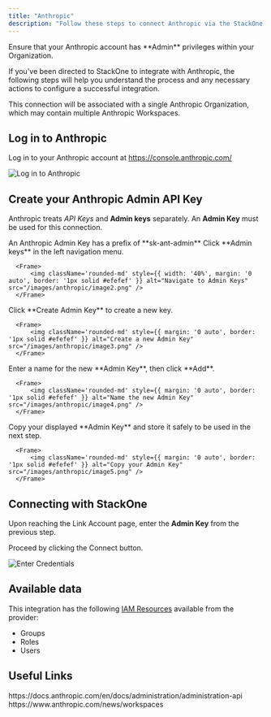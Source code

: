```yaml
---
title: "Anthropic"
description: "Follow these steps to connect Anthropic via the StackOne Hub successfully."
---
```



<Warning>
  Ensure that your Anthropic account has **Admin** privileges within your Organization.
</Warning>

If you've been directed to StackOne to integrate with Anthropic, the following steps will help you understand the process and any necessary actions to configure a successful integration.

This connection will be associated with a single Anthropic Organization, which may contain multiple Anthropic Workspaces.

## Log in to Anthropic

Log in to your Anthropic account at https://console.anthropic.com/ 

<Frame>
    <img className='rounded-md' style={{ margin: '0 auto', border: '1px solid #efefef' }} alt="Log in to Anthropic" src="/images/anthropic/image1.png" />
</Frame>


## Create your Anthropic Admin API Key

Anthropic treats *API Keys* and **Admin keys** separately. An **Admin Key** must be used for this connection.

<Info>
    An Anthropic Admin Key has a prefix of **sk-ant-admin**
</Info>

<Steps>
  <Step title="Navigate to Admin Keys">
      Click **Admin keys** in the left navigation menu.
  
      <Frame>
          <img className='rounded-md' style={{ width: '40%', margin: '0 auto', border: '1px solid #efefef' }} alt="Navigate to Admin Keys" src="/images/anthropic/image2.png" />
      </Frame>
  </Step>
  <Step title="Create a new Admin Key">
      Click **Create Admin Key** to create a new key.
  
      <Frame>
          <img className='rounded-md' style={{ margin: '0 auto', border: '1px solid #efefef' }} alt="Create a new Admin Key" src="/images/anthropic/image3.png" />
      </Frame>
  </Step>
  <Step title="Name the new Admin Key">
      Enter a name for the new **Admin Key**, then click **Add**.
  
      <Frame>
          <img className='rounded-md' style={{ margin: '0 auto', border: '1px solid #efefef' }} alt="Name the new Admin Key" src="/images/anthropic/image4.png" />
      </Frame>
  </Step>
  <Step title="Copy your Admin Key">
      Copy your displayed **Admin Key** and store it safely to be used in the next step.
  
      <Frame>
          <img className='rounded-md' style={{ margin: '0 auto', border: '1px solid #efefef' }} alt="Copy your Admin Key" src="/images/anthropic/image5.png" />
      </Frame>
  </Step>
</Steps>

## Connecting with StackOne

Upon reaching the Link Account page, enter the **Admin Key** from the previous step.

Proceed by clicking the Connect button.

<Frame>
    <img className='rounded-md' style={{ margin: '0 auto', border: '1px solid #efefef' }} alt="Enter Credentials" src="/images/anthropic/image6.png" />
</Frame>

<IntegrationFooter />

## Available data

This integration has the following [IAM Resources](https://docs.stackone.com/reference/getting-started-with-your-api) available from the provider:
<ul>
  <li>Groups</li>
  <li>Roles</li>
  <li>Users</li>
</ul>

## Useful Links
<Card title="Anthropic Admin API" icon="link" href="https://docs.anthropic.com/en/docs/administration/administration-api">
    https://docs.anthropic.com/en/docs/administration/administration-api
</Card>
<Card title="Anthropic Workspaces" icon="link" href="https://www.anthropic.com/news/workspaces">
    https://www.anthropic.com/news/workspaces
</Card>
